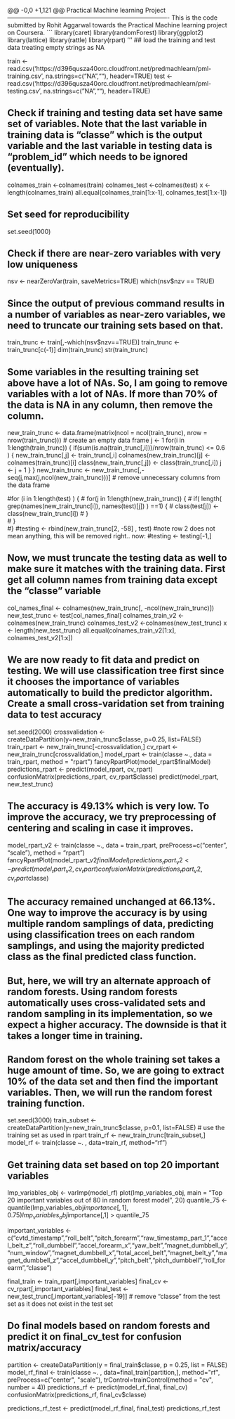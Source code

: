 @@ -0,0 +1,121 @@
Practical Machine learning Project
-------------------------------------------------------------------------------
This is the code submitted by Rohit Aggarwal towards the Practical Machine learning project on Coursera.
```
library(caret)
library(randomForest)
library(ggplot2)
library(lattice)
library(rattle)
library(rpart)
'''
## load the training and test data treating empty strings as NA

train <- read.csv('https://d396qusza40orc.cloudfront.net/predmachlearn/pml-training.csv', na.strings=c("NA",""), header=TRUE)
test <- read.csv('https://d396qusza40orc.cloudfront.net/predmachlearn/pml-testing.csv', na.strings=c("NA",""), header=TRUE)

## Check if training and testing data set have same set of variables. Note that the last variable in training data is "classe" which is the output variable and the last variable in testing data is "problem_id" which needs to be ignored (eventually).

colnames_train <-colnames(train)
colnames_test <-colnames(test)
x <- length(colnames_train)
all.equal(colnames_train[1:x-1], colnames_test[1:x-1])

## Set seed for reproducibility

set.seed(1000)

## Check if there are near-zero variables with very low uniqueness

nsv <- nearZeroVar(train, saveMetrics=TRUE)
which(nsv$nzv == TRUE)

## Since the output of previous command results in a number of variables as near-zero variables, we need to truncate our training sets based on that.
train_trunc <- train[,-which(nsv$nzv==TRUE)]
train_trunc <- train_trunc[c(-1)]
dim(train_trunc)
str(train_trunc)

## Some variables in the resulting training set above have a lot of NAs. So, I am going to remove variables with a lot of NAs. If more than 70% of the data is NA in any column, then remove the column.

new_train_trunc <- data.frame(matrix(ncol = ncol(train_trunc), nrow = nrow(train_trunc))) # create an empty data frame
j <- 1
for(i in 1:length(train_trunc))
{
	if(sum(is.na(train_trunc[,i]))/nrow(train_trunc) <= 0.6 )
	{
		new_train_trunc[,j] <- train_trunc[,i]
		colnames(new_train_trunc)[j] <- colnames(train_trunc)[i]
		class(new_train_trunc[,j]) <- class(train_trunc[,i])
		j <- j + 1
	}
}
new_train_trunc <- new_train_trunc[,-seq(j,max(j,ncol(new_train_trunc)))] # remove unnecessary columns from the data frame

#for (i in 1:length(test) ) {
#        for(j in 1:length(new_train_trunc)) {
#        if( length( grep(names(new_train_trunc[i]), names(test)[j]) ) ==1)  {
#            class(test[j]) <- class(new_train_trunc[i])
#        }      
#    }      
#}
#testing <- rbind(new_train_trunc[2, -58] , test) #note row 2 does not mean anything, this will be removed right.. now:
#testing <- testing[-1,]


## Now, we must truncate the testing data as well to make sure it matches with the training data. First get all column names from training data except the "classe" variable

col_names_final <- colnames(new_train_trunc[, -ncol(new_train_trunc)])
new_test_trunc <- test[col_names_final]
colnames_train_v2 <-colnames(new_train_trunc)
colnames_test_v2 <-colnames(new_test_trunc)
x <- length(new_test_trunc)
all.equal(colnames_train_v2[1:x], colnames_test_v2[1:x])

## We are now ready to fit data and predict on testing. We will use classification tree first since it chooses the importance of variables automatically to build the predictor algorithm. Create a small cross-varidation set from training data to test accuracy

set.seed(2000)
crossvalidation <- createDataPartition(y=new_train_trunc$classe, p=0.25, list=FALSE)
train_rpart <- new_train_trunc[-crossvalidation,]
cv_rpart <- new_train_trunc[crossvalidation,]
model_rpart <- train(classe ~., data = train_rpart, method = "rpart")
fancyRpartPlot(model_rpart$finalModel)
predictions_rpart <- predict(model_rpart, cv_rpart)
confusionMatrix(predictions_rpart, cv_rpart$classe)
predict(model_rpart, new_test_trunc)

## The accuracy is 49.13% which is very low. To improve the accuracy, we try preprocessing of centering and scaling in case it improves.

model_rpart_v2 <- train(classe ~., data = train_rpart, preProcess=c("center", "scale"), method = "rpart")
fancyRpartPlot(model_rpart_v2$finalModel)
predictions_rpart_v2 <- predict(model_rpart_v2, cv_rpart)
confusionMatrix(predictions_rpart_v2, cv_rpart$classe)

## The accuracy remained unchanged at 66.13%. One way to improve the accuracy is by using multiple random samplings of data, predicting using classification trees on each random samplings, and using the majority predicted class as the final predicted class function. 
## But, here, we will try an alternate approach of random forests. Using random forests automatically uses cross-validated sets and random sampling in its implementation, so we expect a higher accuracy. The downside is that it takes a longer time in training.
## Random forest on the whole training set takes a huge amount of time. So, we are going to extract 10% of the data set and then find the important variables. Then, we will run the random forest training function.
set.seed(3000)
train_subset <- createDataPartition(y=new_train_trunc$classe, p=0.1, list=FALSE) # use the training set as used in rpart
train_rf <- new_train_trunc[train_subset,]
model_rf <- train(classe ~. , data=train_rf, method="rf")

## Get training data set based on top 20 important variables
Imp_variables_obj <- varImp(model_rf)
plot(Imp_variables_obj, main = "Top 20 important variables out of 80 in random forest model", 20)
quantile_75 <- quantile(Imp_variables_obj$importance[,1], 0.75)
Imp_variables_obj$importance[,1] > quantile_75

important_variables <- c("cvtd_timestamp","roll_belt","pitch_forearm","raw_timestamp_part_1","accel_belt_z","roll_dumbbell","accel_forearm_x","yaw_belt","magnet_dumbbell_y","num_window","magnet_dumbbell_x","total_accel_belt","magnet_belt_y","magnet_dumbbell_z","accel_dumbbell_y","pitch_belt","pitch_dumbbell","roll_forearm","classe")

final_train <- train_rpart[,important_variables]
final_cv <- cv_rpart[,important_variables]
final_test <- new_test_trunc[,important_variables[-19]] # remove "classe" from the test set as it does not exist in the test set

## Do final models based on random forests and predict it on final_cv_test for confusion matrix/accuracy
partition <- createDataPartition(y = final_train$classe, p = 0.25, list = FALSE)
model_rf_final <- train(classe ~. , data=final_train[partition,], method="rf", preProcess=c("center", "scale"), trControl=trainControl(method = "cv", number = 4))
predictions_rf <- predict(model_rf_final, final_cv)
confusionMatrix(predictions_rf, final_cv$classe)

predictions_rf_test <- predict(model_rf_final, final_test)
predictions_rf_test
